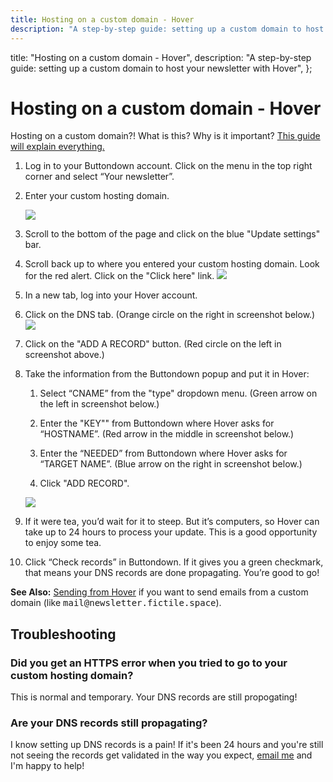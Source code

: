 ```yaml
---
title: Hosting on a custom domain - Hover
description: "A step-by-step guide: setting up a custom domain to host your newsletter with Hover"
---
```



  title: "Hosting on a custom domain - Hover",
  description:
    "A step-by-step guide: setting up a custom domain to host your newsletter with Hover",
};

# Hosting on a custom domain - Hover

<Notice variant="info">
Hosting on a custom domain?!  What is this? Why is it important?  <a
    className="text-green-800 underline"
    href="https://docs.buttondown.email/getting-started/hosting-on-a-custom-domain"
  >This guide will explain everything.</a>
</Notice>

1. Log in to your Buttondown account. Click on the menu in the top right corner and select “Your newsletter”.

2. Enter your custom hosting domain.

    ![](/images/hosting-domains/hosting-domain.png)

3.  Scroll to the bottom of the page and click on the blue "Update settings" bar.
4. Scroll back up to where you entered your custom hosting domain.  Look for the red alert.  Click on the "Click here" link. 
    ![](/images/hosting-domains/red-alert.png)
5. In a new tab, log into your Hover account. 
6.  Click on the DNS tab. (Orange circle on the right in screenshot below.)
    ![](/images/hosting-domains/hosting-on-hover.png)
7. Click on the "ADD A RECORD" button. (Red circle on the left in screenshot above.)
8. Take the information from the Buttondown popup and put it in Hover:

    1. Select “CNAME” from the "type" dropdown menu.  (Green arrow on the left in screenshot below.)

    2. Enter the "KEY"" from Buttondown where Hover asks for “HOSTNAME”. (Red arrow in the middle in screenshot below.)

    3. Enter the “NEEDED” from Buttondown where Hover  asks for “TARGET NAME”. (Blue arrow on the right in screenshot below.) 

     4. Click "ADD RECORD".

     ![](/images/hosting-domains/hosting-on-hover2.png)

9. If it were tea, you’d wait for it to steep. But it’s computers, so Hover can take up to 24 hours to process your update. This is a good opportunity to enjoy some tea.

10. Click “Check records” in Buttondown. If it gives you a green checkmark, that means your DNS records are done propagating. You’re good to go!

<Notice variant="info">
<b>See Also:</b> <a
    className="text-green-800 underline"
    href="/getting-started/sending-domains/sending-from-hover"
  >Sending from Hover</a> if you want to send emails from a custom domain (like <tt>mail@newsletter.fictile.space</tt>).
</Notice>

##  Troubleshooting

### Did you get an HTTPS error when you tried to go to your custom hosting domain?

This is normal and temporary.  Your DNS records are still propogating!

###  Are your DNS records still propagating?

I know setting up DNS records is a pain! If it's been 24 hours and you're still not seeing the records get validated in the way you expect, <a href="mailto:justin@buttondown.email">email me</a> and I'm happy to help!
